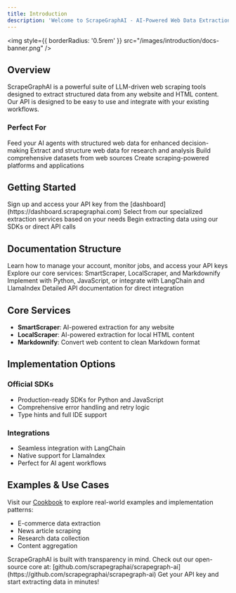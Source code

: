```yaml
---
title: Introduction
description: 'Welcome to ScrapeGraphAI - AI-Powered Web Data Extraction'
---
```


<img
  style={{ borderRadius: '0.5rem' }}
  src="/images/introduction/docs-banner.png"
/>

## Overview

ScrapeGraphAI is a powerful suite of LLM-driven web scraping tools designed to extract structured data from any website and HTML content. Our API is designed to be easy to use and integrate with your existing workflows.

### Perfect For

<CardGroup cols={2}>
  <Card title="AI Applications" icon="robot">
    Feed your AI agents with structured web data for enhanced decision-making
  </Card>
  <Card title="Data Analysis" icon="chart-mixed">
    Extract and structure web data for research and analysis
  </Card>
  <Card title="Dataset Creation" icon="database" >
    Build comprehensive datasets from web sources
  </Card>
  <Card title="Platform Building" icon="layer-group">
    Create scraping-powered platforms and applications
  </Card>
</CardGroup>

## Getting Started

<Steps>
  <Step title="Get API Key">
    Sign up and access your API key from the [dashboard](https://dashboard.scrapegraphai.com)
  </Step>
  <Step title="Choose Your Service">
    Select from our specialized extraction services based on your needs
  </Step>
  <Step title="Start Extracting">
    Begin extracting data using our SDKs or direct API calls
  </Step>
</Steps>

## Documentation Structure

<CardGroup cols={2}>
  <Card title="Dashboard" icon="gauge" href="/dashboard/overview">
    Learn how to manage your account, monitor jobs, and access your API keys
  </Card>
  <Card title="Services" icon="gears" href="/services/smartscraper">
    Explore our core services: SmartScraper, LocalScraper, and Markdownify
  </Card>
  <Card title="SDKs & Integration" icon="code" href="/sdks/python">
    Implement with Python, JavaScript, or integrate with LangChain and LlamaIndex
  </Card>
  <Card title="API Reference" icon="book" href="/api-reference/introduction">
    Detailed API documentation for direct integration
  </Card>
</CardGroup>

## Core Services

- **SmartScraper**: AI-powered extraction for any website
- **LocalScraper**: AI-powered extraction for local HTML content
- **Markdownify**: Convert web content to clean Markdown format

## Implementation Options

### Official SDKs
- Production-ready SDKs for Python and JavaScript
- Comprehensive error handling and retry logic
- Type hints and full IDE support

### Integrations
- Seamless integration with LangChain
- Native support for LlamaIndex
- Perfect for AI agent workflows

## Examples & Use Cases

Visit our [Cookbook](/cookbook/introduction) to explore real-world examples and implementation patterns:
- E-commerce data extraction
- News article scraping
- Research data collection
- Content aggregation

<Accordion icon="github" title="Open Source">
  ScrapeGraphAI is built with transparency in mind. Check out our open-source core at:
  [github.com/scrapegraphai/scrapegraph-ai](https://github.com/scrapegraphai/scrapegraph-ai)
</Accordion>

<Card title="Ready to Start?" icon="rocket" href="/dashboard/overview">
  Get your API key and start extracting data in minutes!
</Card>
